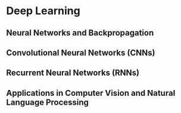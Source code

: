 # Deep Learning

## Neural Networks and Backpropagation
## Convolutional Neural Networks (CNNs)
## Recurrent Neural Networks (RNNs)
## Applications in Computer Vision and Natural Language Processing